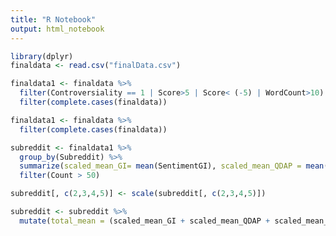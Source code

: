 ```yaml
---
title: "R Notebook"
output: html_notebook
---
```




```r
library(dplyr)
finaldata <- read.csv("finalData.csv")

finaldata1 <- finaldata %>%  
  filter(Controversiality == 1 | Score>5 | Score< (-5) | WordCount>10) %>% 
  filter(complete.cases(finaldata))

finaldata1 <- finaldata %>% 
  filter(complete.cases(finaldata))

subreddit <- finaldata1 %>% 
  group_by(Subreddit) %>% 
  summarize(scaled_mean_GI= mean(SentimentGI), scaled_mean_QDAP = mean(SentimentQDAP), scaled_mean_HE = mean(SentimentHE), scaled_mean_LM =mean(SentimentLM), Count = n()) %>%
  filter(Count > 50)

subreddit[, c(2,3,4,5)] <- scale(subreddit[, c(2,3,4,5)])

subreddit <- subreddit %>% 
  mutate(total_mean = (scaled_mean_GI + scaled_mean_QDAP + scaled_mean_HE + scaled_mean_LM)/4)





  
```

